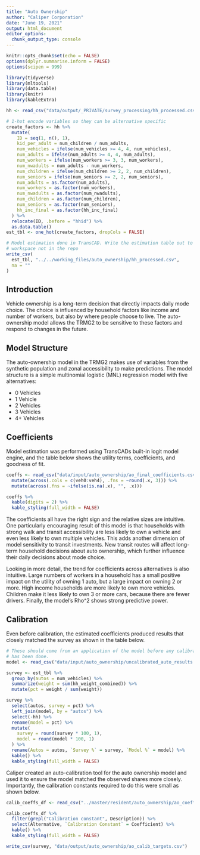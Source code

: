 ```yaml
---
title: "Auto Ownership"
author: "Caliper Corporation"
date: "June 19, 2021"
output: html_document
editor_options: 
  chunk_output_type: console
---
```


```r
knitr::opts_chunk$set(echo = FALSE)
options(dplyr.summarise.inform = FALSE)
options(scipen = 999)

library(tidyverse)
library(mltools)
library(data.table)
library(knitr)
library(kableExtra)
```

```r
hh <- read_csv("data/output/_PRIVATE/survey_processing/hh_processed.csv")
```

```r
# 1-hot encode variables so they can be alternative specific
create_factors <- hh %>%
  mutate(
    ID = seq(1, n(), 1),
    kid_per_adult = num_children / num_adults,
    num_vehicles = ifelse(num_vehicles >= 4, 4, num_vehicles),
    num_adults = ifelse(num_adults >= 4, 4, num_adults),
    num_workers = ifelse(num_workers >= 3, 3, num_workers),
    num_nwadults = num_adults - num_workers,
    num_children = ifelse(num_children >= 2, 2, num_children),
    num_seniors = ifelse(num_seniors >= 2, 2, num_seniors),
    num_adults = as.factor(num_adults),
    num_workers = as.factor(num_workers),
    num_nwadults = as.factor(num_nwadults),
    num_children = as.factor(num_children),
    num_seniors = as.factor(num_seniors),
    hh_inc_final = as.factor(hh_inc_final)
  ) %>%
  relocate(ID, .before = "hhid") %>%
  as.data.table()
est_tbl <- one_hot(create_factors, dropCols = FALSE)

# Model estimation done in TransCAD. Write the estimation table out to a
# workspace not in the repo
write_csv(
  est_tbl, "../../working_files/auto_ownership/hh_processed.csv",
  na = ""
)
```

## Introduction

Vehicle ownership is a long-term decision that directly impacts daily mode
choice. The choice is influenced by household factors like income and number
of workers, but also by where people choose to live. The auto-ownership model
allows the TRMG2 to be sensitive to these factors and respond to changes in the
future.

## Model Structure

The auto-ownership model in the TRMG2 makes use of variables from the synthetic
population and zonal accessibility to make predictions. The model structure is
a simple multinomial logistic (MNL) regression model with five alternatives:

- 0 Vehicles
- 1 Vehicle
- 2 Vehicles
- 3 Vehicles
- 4+ Vehicles

## Coefficients

Model estimation was performed using TransCADs built-in logit model engine, and
the table below shows the utility terms, coefficients, and goodness of fit.

```r
coeffs <- read_csv("data/input/auto_ownership/ao_final_coefficients.csv") %>%
  mutate(across(.cols = c(veh0:veh4), .fns = ~round(.x, 3))) %>%
  mutate(across(.fns = ~ifelse(is.na(.x), "", .x)))
```

```r
coeffs %>%
  kable(digits = 2) %>%
  kable_styling(full_width = FALSE)
```

The coefficients all have the right sign and the relative sizes are intuitive.
One particularly encouraging result of this model is that households with strong
walk and transit accessibility are less likely to own a vehicle and even less
likely to own multiple vehicles. This adds another dimension of model
sensitivity to transit investments. New transit routes will affect long-term
household decisions about auto ownership, which further influence their daily
decisions about mode choice.

Looking in more detail, the trend for coefficients across alternatives is also
intuitive. Large numbers of workers in a household has a small positive impact on the
utility of owning 1 auto, but a large impact on owning 2 or more. High income
households are more likely to own more vehicles. Children make it less likely to
own 3 or more cars, because there are fewer drivers. Finally, the model's Rho^2
shows strong predictive power.

## Calibration

Even before calibration, the estimated coefficients produced results that
closely  matched the survey as shown in the table below.

```r
# These should come from an application of the model before any calibration
# has been done.
model <- read_csv("data/input/auto_ownership/uncalibrated_auto_results.csv")
```

```r
survey <- est_tbl %>%
  group_by(autos = num_vehicles) %>%
  summarize(weight = sum(hh_weight_combined)) %>%
  mutate(pct = weight / sum(weight))

survey %>%
  select(autos, survey = pct) %>%
  left_join(model, by = "autos") %>%
  select(-hh) %>%
  rename(model = pct) %>%
  mutate(
    survey = round(survey * 100, 1),
    model = round(model * 100, 1)
  ) %>%
  rename(Autos = autos, `Survey %` = survey, `Model %` = model) %>%
  kable() %>%
  kable_styling(full_width = FALSE)

```

Caliper created an auto-calibration tool for the auto ownership model and used
it to ensure the model matched the observed shares more closely. Importantly,
the calibration constants required to do this were small as shown below.

```r
calib_coeffs_df <- read_csv("../master/resident/auto_ownership/ao_coefficients.csv")
```

```r
calib_coeffs_df %>%
  filter(grepl("Calibration constant", Description)) %>%
  select(Alternative, `Calibration Constant` = Coefficient) %>%
  kable() %>%
  kable_styling(full_width = FALSE)
```


```r
write_csv(survey, "data/output/auto_ownership/ao_calib_targets.csv")
```

